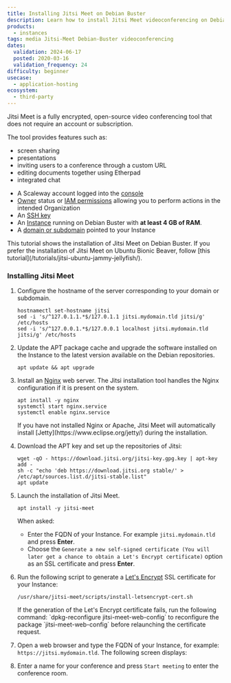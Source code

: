 ```yaml
---
title: Installing Jitsi Meet on Debian Buster
description: Learn how to install Jitsi Meet videoconferencing on Debian Buster (10)) with this step-by-step guide.
products:
  - instances
tags: media Jitsi-Meet Debian-Buster videoconferencing
dates:
  validation: 2024-06-17
  posted: 2020-03-16
  validation_frequency: 24
difficulty: beginner
usecase:
  - application-hosting
ecosystem:
  - third-party
---
```




Jitsi Meet is a fully encrypted, open-source video conferencing tool that does not require an account or subscription.

The tool provides features such as:
* screen sharing
* presentations
* inviting users to a conference through a custom URL
* editing documents together using Etherpad
* integrated chat

<Requirements />

- A Scaleway account logged into the [console](https://account.scaleway.com/?service=elements)
- [Owner](/iam/concepts/#owner) status or [IAM permissions](/iam/concepts/#permission) allowing you to perform actions in the intended Organization
- An [SSH key](/organizations-and-projects/how-to/create-ssh-key/)
- An [Instance](/instances/how-to/create-an-instance/) running on Debian Buster with **at least 4 GB of RAM**.
- A [domain or subdomain](/domains-and-dns/quickstart/) pointed to your Instance

<Message type="note">
  This tutorial shows the installation of Jitsi Meet on Debian Buster. If you prefer the installation of Jitsi Meet on Ubuntu Bionic Beaver, follow [this tutorial](/tutorials/jitsi-ubuntu-jammy-jellyfish/).
</Message>

### Installing Jitsi Meet

1. Configure the hostname of the server corresponding to your domain or subdomain.
    ```
    hostnamectl set-hostname jitsi
    sed -i 's/^127.0.1.1.*$/127.0.1.1 jitsi.mydomain.tld jitsi/g' /etc/hosts
    sed -i 's/^127.0.0.1.*$/127.0.0.1 localhost jitsi.mydomain.tld jitsi/g' /etc/hosts
    ```
2. Update the APT package cache and upgrade the software installed on the Instance to the latest version available on the Debian repositories.
    ```
    apt update && apt upgrade
    ```
3. Install an [Nginx](https://nginx.org) web server. The Jitsi installation tool handles the Nginx configuration if it is present on the system.
    ```
    apt install -y nginx
    systemctl start nginx.service
    systemctl enable nginx.service
    ```

    <Message type="important">
    If you have not installed Nginx or Apache, Jitsi Meet will automatically install [Jetty](https://www.eclipse.org/jetty/) during the installation.
    </Message>

4. Download the APT key and set up the repositories of Jitsi:
    ```
    wget -qO - https://download.jitsi.org/jitsi-key.gpg.key | apt-key add -
    sh -c "echo 'deb https://download.jitsi.org stable/' > /etc/apt/sources.list.d/jitsi-stable.list"
    apt update
    ```
5. Launch the installation of Jitsi Meet.
    ```
    apt install -y jitsi-meet
    ```
    When asked:

      - Enter the FQDN of your Instance. For example `jitsi.mydomain.tld` and press **Enter**.
      - Choose the `Generate a new self-signed certificate (You will later get a chance to obtain a Let's Encrypt certificate)` option as an SSL certificate and press **Enter**.
6. Run the following script to generate a [Let's Encrypt](https://letsencrypt.org) SSL certificate for your Instance:
    ```
    /usr/share/jitsi-meet/scripts/install-letsencrypt-cert.sh
    ```

    <Message type="tip">
    If the generation of the Let's Encrypt certificate fails, run the following command: `dpkg-reconfigure jitsi-meet-web-config` to reconfigure the package `jitsi-meet-web-config` before relaunching the certificate request.
    </Message>
7. Open a web browser and type the FQDN of your Instance, for example: `https://jitsi.mydomain.tld`. The following screen displays:
    <Lightbox image={image} alt="" />
8. Enter a name for your conference and press `Start meeting` to enter the conference room.
    <Lightbox image={image2} alt="" />